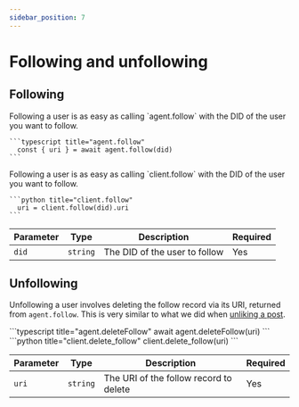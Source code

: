 ```yaml
---
sidebar_position: 7
---
```



# Following and unfollowing

## Following

<Tabs groupId="sdk">
  <TabItem value="ts" label="TypeScript">
    Following a user is as easy as calling `agent.follow` with the DID of the user you want to follow.

    ```typescript title="agent.follow"
      const { uri } = await agent.follow(did)
    ```
  </TabItem>
  <TabItem value="python" label="Python">
    Following a user is as easy as calling `client.follow` with the DID of the user you want to follow.

    ```python title="client.follow"
      uri = client.follow(did).uri
    ```
  </TabItem>
</Tabs>

| Parameter | Type     | Description                   | Required |
| --------- | -------- | ----------------------------- | -------- |
| `did`     | `string` | The DID of the user to follow | Yes      |

## Unfollowing 

Unfollowing a user involves deleting the follow record via its URI, returned
from `agent.follow`. This is very similar to what we did when [unliking a
post](/docs/tutorials/like-repost).

<Tabs groupId="sdk">
  <TabItem value="ts" label="TypeScript">
    ```typescript title="agent.deleteFollow"
      await agent.deleteFollow(uri)
    ```
  </TabItem>
  <TabItem value="python" label="Python">
    ```python title="client.delete_follow"
      client.delete_follow(uri)
    ```
  </TabItem>
</Tabs>

| Parameter | Type     | Description                   | Required |
| --------- | -------- | ----------------------------- | -------- |
| `uri`     | `string` | The URI of the follow record to delete | Yes      |
